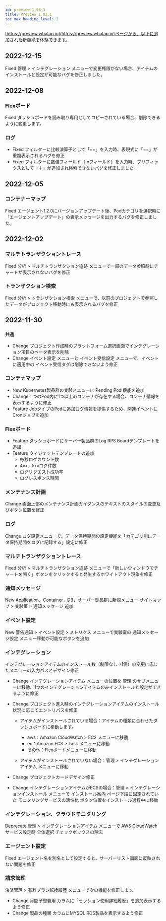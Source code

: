 ```yaml
---
id: preview-1_93_1
title: Preview 1.93.1
toc_max_heading_level: 2
---
```


<head>
<meta name="robots" content="noindex, nofollow"/>
</head>


[https://preview.whatap.io](https://preview.whatap.io)ページから、以下に追加された新機能を体験できます。 

## 2022-12-15

<Status>Fixed</Status> <UI>管理</UI> > <UI>インテグレーション</UI> メニューで変更権限がない場合、アイテムのインストールと設定が可能なバグを修正しました。

## 2022-12-08

### Flexボード

<Status>Fixed</Status> ダッシュボードを読み取り専用としてコピーされている場合、削除できるように変更します。

### ログ

-   <Status>Fixed</Status> フィルターに比較演算子として「==」を入力時、表現式に「==」が重複表示されるバグを修正
-   <Status>Fixed</Status> フィルターに数値フィールド（.nフィールド）を入力時、プリフィックスとして「＋」が追加され検索できないバグを修正しました。

## 2022-12-05

### コンテナーマップ

<Status>Fixed</Status> エージェント1.2.0にバージョンアップデート後、Podカテゴリを選択時に「エージェントアップデート」の表示メッセージを出力するバグを修正しました。

## 2022-12-02

### マルチトランザクショントレース

<Status>Fixed</Status> <UI>分析</UI> > <UI>マルチトランザクション追跡</UI> メニューで一部のデータ参照時にチャートが表示されないバグを修正

### トランザクション検索

<Status>Fixed</Status> <UI>分析</UI> > <UI>トランザクション検索</UI> メニューで、以前のプロジェクトで参照したデータがプロジェクト移動時にも表示されるバグを修正

## 2022-11-30

### `共通`

-   <Status>Change</Status> プロジェクト作成時のプラットフォーム選択画面でインテグレーション項目のベータ表示を削除
-   <Status>Change</Status> <UI>イベント設定</UI> メニューと <UI>イベント受信設定</UI> メニューで、イベントに適用中の <UI>イベント受信タグ</UI>は削除できないよう修正

### コンテナマップ

-   <Status>New</Status> Kubernetes製品群の実験メニューに <UI>Pending Pod</UI> 機能を追加
-   <Status>Change</Status> 1 つのPod内に1つ以上のコンテナが存在する場合、コンテナ情報を表示するように修正
-   <Status>Feature</Status> JobタイプのPodに追加ログ情報を提供するため、関連イベントにCronジョブを追加

### Flexボード

-   <Status>Feature</Status> ダッシュボードにサーバー製品群のLog RPS Boardテンプレートを追加
-   <Status>Feature</Status> ウィジェットテンプレートの追加
    * 毎秒ログカウント数
    * 4xx、5xxログ件数
    * ログリクエスト成功率
    * ログレスポンス時間

### メンテナンス計画

<Status>Change</Status> 画面上部のメンテナンス計画ガイダンスのテキストのスタイルの変更及びボタン位置を修正

### ログ

<Status>Change</Status> ログ設定メニューで、データ保持期間の設定機能を「カテゴリ別にデータ保持期間をログに記録する」設定に修正

### マルチトランザクショントレース

<Status>Fixed</Status> <UI>分析</UI> > <UI>マルチトランザクション追跡</UI> メニューで「新しいウィンドウでチャートを開く」ボタンをクリックすると発生するホワイトアウト現象を修正

### 通知メッセージ

<Status>New</Status> Application、Container、DB、サーバー製品群に新規メニュー <UI>サイトマップ</UI> > <UI>実験室</UI> > <UI>通知メッセージ</UI> 追加

### イベント設定

<Status>New</Status> <UI>警告通知</UI> > <UI>イベント設定</UI> > <UI>メトリクス</UI> メニューで実験室の <UI>通知メッセージ設定</UI> メニュー移動が可能なボタンを追加

### インテグレーション

インテグレーションアイテムのインストール数（制限なし→1個）の変更に応じたメニューの入力パスとデザイン修正

-   <Status>Change</Status> <UI>インテグレーションアイテム</UI> メニューの位置を <UI>管理</UI> のサブメニューに移動、1つのインテグレーションアイテムのみインストールと設定ができるように修正

-   <Status>Change</Status> プロジェクト進入時のインテグレーションアイテムのインストール状況に応じてエントリパスを修正

    -   アイテムがインストールされている場合：アイテムの種類に合わせたダッシュボードに移動します。
        -   aws：<UI>Amazon CloudWatch</UI> > <UI>EC2</UI> メニューに移動
        -   ec：<UI>Amazon ECS</UI> > <UI>Task</UI> メニューに移動
        -   その他：<UI>Flexボード</UI>メニューに移動

    -   アイテムがインストールされていない場合：<UI>管理</UI> > <UI>インテグレーションアイテム</UI> メニューに移動

-   <Status>Change</Status> プロジェクトカードデザイン修正

-   <Status>Change</Status> インテグレーションアイテムがECSの場合：<UI>管理</UI> > <UI>インテグレーションインストール</UI> メニューで <UI>インストール案内</UI> ページ下段に固定されていた <UI>モニタリングサービスの活性化</UI> ボタン位置をインストール過程中に移動

### インテグレーション、クラウドモニタリング

<Status>Deprecate</Status> <UI>管理</UI> > <UI>インテグレーションアイテム</UI> メニューで <UI>AWS CloudWatch</UI> サービス設定時 <UI>全体選択</UI> チェックボックスの除去

### エージェント設定

<Status>Fixed</Status> エージェント名を別名として設定すると、サーバーリスト画面に反映されない問題を修正

### 請求管理

<UI>決済管理</UI> > <UI>有料プラン転換履歴</UI> メニューで次の機能を修正します。

-   <Status>Change</Status> <UI>月間予想費用</UI> カラムに「セッション使用詳細履歴」を追加表示するよう修正
-   <Status>Change</Status> <UI>製品の種類</UI> カラムにMYSQL RDS製品を表示するよう修正
